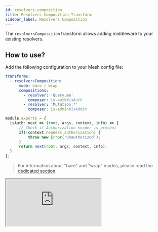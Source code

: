 ```yaml
---
id: resolvers-composition
title: Resolvers Composition Transform
sidebar_label: Resolvers Composition
---
```


The `resolversComposition` transform allows adding middleware to your existing resolvers.

<PackageInstall packages="@graphql-mesh/transform-resolvers-composition" />

## How to use?

Add the following configuration to your Mesh config file:

```yml
transforms:
  - resolversComposition:
      mode: bare | wrap
      compositions:
        - resolver: 'Query.me'
          composer: is-auth#isAuth
        - resolver: 'Mutation.*'
          composer: is-admin#isAdmin
```

```ts
module.exports = {
  isAuth: next => (root, args, context, info) => {
      // Check if Authorization header is present
      if(!context.headers.authorization) {
          throw new Error('Unauthorized');
      }
      return next(root, args, context, info);
  }
};
```

> For information about "bare" and "wrap" modes, please read the [dedicated section](/docs/transforms/transforms-introduction#two-different-modes).

<iframe
     src="https://codesandbox.io/embed/github/Urigo/graphql-mesh/tree/master/examples/openapi-youtrack?fontsize=14&hidenavigation=1&theme=dark&module=%2F.meshrc.yml"
     style={{width:"100%", height:"500px", border:"0", borderRadius: "4px", overflow:"hidden"}}
     title="odata-trippin-example"
     allow="geolocation; microphone; camera; midi; vr; accelerometer; gyroscope; payment; ambient-light-sensor; encrypted-media; usb"
     sandbox="allow-modals allow-forms allow-popups allow-scripts allow-same-origin"/>

## Config API Reference

{@import ../generated-markdown/ResolversCompositionTransform.generated.md}
